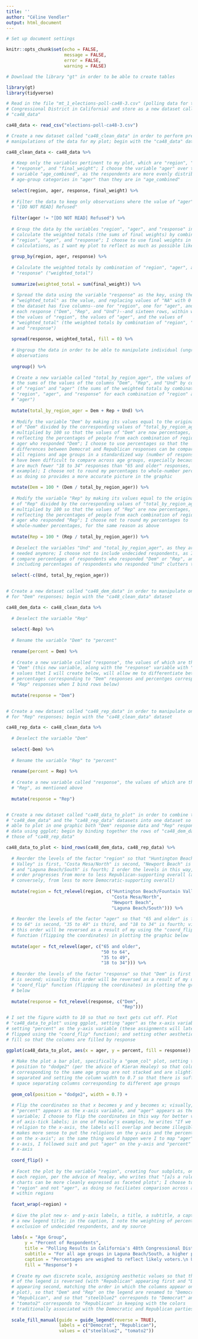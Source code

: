 ```yaml
---
title: ''
author: "Céline Vendler"
output: html_document
---
```


```r

# Set up document settings

knitr::opts_chunk$set(echo = FALSE, 
                      message = FALSE,
                      error = FALSE, 
                      warning = FALSE)

# Download the library "gt" in order to be able to create tables

library(gt)
library(tidyverse)

```

```r

# Read in the file "mt_1_elections-poll-ca48-3.csv" (polling data for the 48th
# Congressional District in California) and store as a new dataset called
# "ca48_data"

ca48_data <- read_csv("elections-poll-ca48-3.csv")

```

```r

# Create a new dataset called "ca48_clean_data" in order to perform preliminary
# manipulations of the data for my plot; begin with the "ca48_data" dataset

ca48_clean_data <- ca48_data %>% 
  
  # Keep only the variables pertinent to my plot, which are "region", "ager",
  # "response", and "final_weight"; I choose the variable "ager" over the
  # variable "age_combined", as the respondents are more evenly distributed into
  # age-group categories in "ager" than they are in "age_combined"
  
  select(region, ager, response, final_weight) %>% 
  
  # Filter the data to keep only observations where the value of "ager" is not
  # "[DO NOT READ] Refused"
  
  filter(ager != "[DO NOT READ] Refused") %>% 
  
  # Group the data by the variables "region", "ager", and "response" in order to
  # calculate the weighted totals (the sums of final weights) by combination of
  # "region", "ager", and "response"; I choose to use final weights in my
  # calculations, as I want my plot to reflect as much as possible likely voters
  
  group_by(region, ager, response) %>% 
  
  # Calculate the weighted totals by combination of "region", "ager", and
  # "response" ("weighted_total")
  
  summarize(weighted_total = sum(final_weight)) %>% 
  
  # Spread the data using the variable "response" as the key, using the variable
  # "weighted_total" as the value, and replacing values of "NA" with 0 so that
  # the dataset has five columns--one for "region", one for "ager", and one for
  # each response ("Dem", "Rep", and "Und")--and sixteen rows, within which are
  # the values of "region", the values of "ager", and the values of
  # "weighted_total" (the weighted totals by combination of "region", "ager",
  # and "response")
  
  spread(response, weighted_total, fill = 0) %>% 
  
  # Ungroup the data in order to be able to manipulate individual (ungrouped)
  # observations
  
  ungroup() %>% 
  
  # Create a new variable called "total_by_region_ager", the values of which are
  # the sums of the values of the columns "Dem", "Rep", and "Und" by combination
  # of "region" and "ager" (the sums of the weighted totals by combination of
  # "region", "ager", and "response" for each combination of "region" and
  # "ager")
  
  mutate(total_by_region_ager = Dem + Rep + Und) %>% 
  
  # Modify the variable "Dem" by making its values equal to the original values
  # of "Dem" divided by the corresponding values of "total_by_region_ager"
  # multiplied by 100 so that the values of "Dem" are now percentages,
  # reflecting the percentages of people from each combination of region and
  # ager who responded "Dem"; I choose to use percentages so that the
  # differences between Democrat and Republican responses can be compared across
  # all regions and age groups in a standardized way (number of responses would
  # have been difficult to compare across age groups, especially because there
  # are much fewer "18 to 34" responses than "65 and older" responses, for
  # example); I choose not to round my percentages to whole-number percentages,
  # as doing so provides a more accurate picture in the graphic

  mutate(Dem = 100 * (Dem / total_by_region_ager)) %>% 
  
  # Modify the variable "Rep" by making its values equal to the original values
  # of "Rep" divided by the corresponding values of "total_by_region_ager"
  # multiplied by 100 so that the values of "Rep" are now percentages,
  # reflecting the percentages of people from each combination of region and
  # ager who responded "Rep"; I choose not to round my percentages to
  # whole-number percentages, for the same reason as above
  
  mutate(Rep = 100 * (Rep / total_by_region_ager)) %>% 
  
  # Deselect the variables "Und" and "total_by_region_ager", as they are not
  # needed anymore; I choose not to include undecided respondents, as I want to
  # compare percentages of respondents who responded "Dem" or "Rep", and
  # including percentages of respondents who responded "Und" clutters the image
  
  select(-c(Und, total_by_region_ager))


# Create a new dataset called "ca48_dem_data" in order to manipulate only data
# for "Dem" responses; begin with the "ca48_clean_data" dataset

ca48_dem_data <- ca48_clean_data %>% 
  
  # Deselect the variable "Rep"
  
  select(-Rep) %>% 
  
  # Rename the variable "Dem" to "percent"
  
  rename(percent = Dem) %>% 
  
  # Create a new variable called "response", the values of which are the word
  # "Dem" (this new variable, along with the "response" variable with "Rep"
  # values that I will create below, will allow me to differentiate between
  # percentages corresponding to "Dem" responses and percentges corresponding to
  # "Rep" responses when I bind rows below)
  
  mutate(response = "Dem")


# Create a new dataset called "ca48_rep_data" in order to manipulate only data
# for "Rep" responses; begin with the "ca48_clean_data" dataset

ca48_rep_data <- ca48_clean_data %>% 
  
  # Deselect the variable "Dem"
  
  select(-Dem) %>% 
  
  # Rename the variable "Rep" to "percent"
  
  rename(percent = Rep) %>% 
  
  # Create a new variable called "response", the values of which are the word
  # "Rep", as mentioned above
  
  mutate(response = "Rep")


# Create a new dataset called "ca48_data_to_plot" in order to combine the
# "ca48_dem_data" and the "ca48_rep_data" datasets into one dataset so as to be
# able to plot in one graphic both "Dem" response data and "Rep" response data
# data using ggplot; begin by binding together the rows of "ca48_dem_data" and
# those of "ca48_rep_data"

ca48_data_to_plot <- bind_rows(ca48_dem_data, ca48_rep_data) %>% 
  
  # Reorder the levels of the factor "region" so that "Huntington Beach/Fountain
  # Valley" is first, "Costa Mesa/North" is second, "Newport Beach" is third,
  # and "Laguna Beach/South" is fourth; I order the levels in this way, as the
  # order progresses from more to less Republican-supporting overall (and,
  # conversely, from less to more Democratic-supporting overall)
  
  mutate(region = fct_relevel(region, c("Huntington Beach/Fountain Valley", 
                                        "Costa Mesa/North", 
                                        "Newport Beach", 
                                        "Laguna Beach/South"))) %>% 
  
  # Reorder the levels of the factor "ager" so that "65 and older" is first, "50
  # to 64" is second, "35 to 49" is third, and "18 to 34" is fourth; visually,
  # this order will be reversed as a result of my using the "coord_flip"
  # function (flipping the coordinates) in plotting the graphic below
  
  mutate(ager = fct_relevel(ager, c("65 and older", 
                                    "50 to 64", 
                                    "35 to 49", 
                                    "18 to 34"))) %>% 
  
  # Reorder the levels of the factor "response" so that "Dem" is first and "Rep"
  # is second; visually this order will be reversed as a result of my using the
  # "coord_flip" function (flipping the coordinates) in plotting the graphic
  # below
  
  mutate(response = fct_relevel(response, c("Dem", 
                                            "Rep")))

```

```r

# I set the figure width to 10 so that no text gets cut off. Plot
# "ca48_data_to_plot" using ggplot, setting "ager" as the x-axis variable;
# setting "percent" as the y-axis variable (these assignments will later be
# flipped using the "coord_flip" function); and setting other aesthetics like
# fill so that the columns are filled by response

ggplot(ca48_data_to_plot, aes(x = ager, y = percent, fill = response)) + 
  
  # Make the plot a bar plot, specifically a "geom_col" plot, setting the
  # position to "dodge2" (per the advice of Kieran Healey) so that columns
  # corresponding to the same age group are not stacked and are slightly
  # separated and setting the column width to 0.7 so that there is sufficient
  # space separating columns corresponding to different age groups
  
  geom_col(position = "dodge2", width = 0.7) + 
  
  # Flip the coordinates so that x becomes y and y becomes x; visually,
  # "percent" appears as the x-axis variable, and "ager" appears as the y-axis
  # variable; I choose to flip the coordinates in this way for better visibility
  # of axis-tick labels; in one of Healey's examples, he writes "If we map
  # religion to the x-axis, the labels will overlap and become illegible...It
  # makes more sense to put the religions on the y-axis and the percent scores
  # on the x-axis"; as the same thing would happen were I to map "ager" to the
  # x-axis, I followed suit and put "ager" on the y-axis and "percent" on the
  # x-axis
  
  coord_flip() + 
  
  # Facet the plot by the variable "region", creating four subplots, one for
  # each region, per the advice of Healey, who writes that "[a]s a rule, dodged
  # charts can be more cleanly expressed as faceted plots"; I choose to facet by
  # "region" and not "ager", as doing so faciliates comparison across age groups
  # within regions
  
  facet_wrap(~region) + 
  
  # Give the plot new x- and y-axis labels, a title, a subtitle, a caption, and
  # a new legend title; in the caption, I note the weighting of percentages, the
  # exclusion of undecided respondents, and my source
  
  labs(x = "Age Group", 
       y = "Percent of Respondents", 
       title = "Polling Results in California's 48th Congressional District by Region and Age Group", 
       subtitle = "For all age groups in Laguna Beach/South, a higher percentage of respondents supported the Democratic candidate", 
       caption = "Percentages are weighed to reflect likely voters.\n Undecided respondents were included in calculating percentages but are not included in this graphic.\n Source: New York Times Upshot/Siena College from October-November 2018", 
       fill = "Response") + 
  
  # Create my own discrete scale, assigning aesthetic values so that the order
  # of the legend is reversed (with "Republican" appearing first and "Democrat"
  # appearing second, matching the order in which the columns appear on the
  # plot), so that "Dem" and "Rep" on the legend are renamed to "Democrat" and
  # "Republican", and so that "steelblue2" corresponds to "Democrat" and
  # "tomato2" corresponds to "Republican" in keeping with the colors
  # traditionally associated with the Democratic and Republican parties
  
  scale_fill_manual(guide = guide_legend(reverse = TRUE), 
                    labels = c("Democrat", "Republican"), 
                    values = c("steelblue2", "tomato2"))

```
